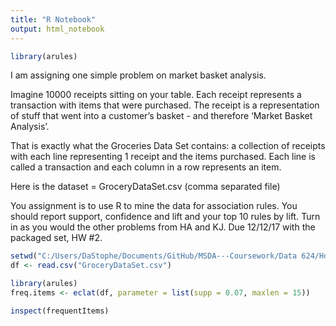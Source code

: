 ```yaml
---
title: "R Notebook"
output: html_notebook
---
```


```r
library(arules)
```


I am assigning one simple problem on market basket analysis.  

Imagine 10000 receipts sitting on your table. Each receipt represents a transaction with items that were purchased. The receipt is a representation of stuff that went into a customer's basket - and therefore 'Market Basket Analysis'.

That is exactly what the Groceries Data Set contains: a collection of receipts with each line representing 1 receipt and the items purchased. Each line is called a transaction and each column in a row represents an item.

Here is the dataset = GroceryDataSet.csv (comma separated file)

You assignment is to use R to mine the data for association rules.  You should report support, confidence and lift and your top 10 rules by lift.  Turn in as you would the other problems from HA and KJ.  Due 12/12/17 with the packaged set, HW #2.

```r
setwd("C:/Users/DaStophe/Documents/GitHub/MSDA---Coursework/Data 624/Homework 11")
df <- read.csv("GroceryDataSet.csv")
```

```r
library(arules)
freq.items <- eclat(df, parameter = list(supp = 0.07, maxlen = 15))
```

```r
inspect(frequentItems)
```

